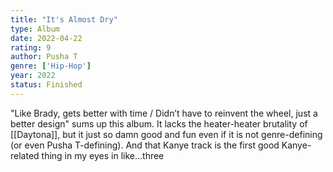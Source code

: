 ```yaml
---
title: "It's Almost Dry"
type: Album
date: 2022-04-22
rating: 9
author: Pusha T
genre: ['Hip-Hop']
year: 2022
status: Finished
---
```


"Like Brady, gets better with time / Didn’t have to reinvent the wheel, just a better design" sums up this album. It lacks the heater-heater brutality of [[Daytona]], but it just so damn good and fun even if it is not genre-defining (or even Pusha T-defining). And that Kanye track is the first good Kanye-related thing in my eyes in like...three
